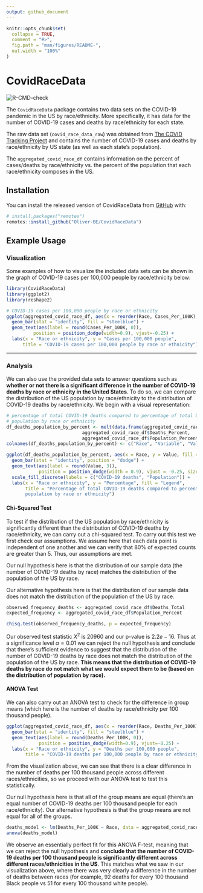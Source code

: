 ```yaml
---
output: github_document
---
```


<!-- README.md is generated from README.Rmd. Please edit that file -->

```r
knitr::opts_chunk$set(
  collapse = TRUE,
  comment = "#>",
  fig.path = "man/figures/README-",
  out.width = "100%"
)
```

# CovidRaceData

<!-- badges: start -->
![R-CMD-check](https://github.com/Oliver-BE/CovidRaceData/workflows/R-CMD-check/badge.svg)
<!-- badges: end -->

The `CovidRaceData` package contains two data sets on the COVID-19 pandemic in the US by race/ethnicity. More specifically, it has data for the number of COVID-19 cases and deaths by race/ethnicity for each state. 

The raw data set (`covid_race_data_raw`) was obtained from [The COVID Tracking Project](https://covidtracking.com/race/about#download-the-data) and contains the number of COVID-19 cases and deaths by race/ethnicity by US state (as well as each state's population).

The `aggregated_covid_race_df` contains information on the percent of cases/deaths by race/ethnicity vs. the percent of the population that each race/ethnicity composes in the US.

## Installation

You can install the released version of CovidRaceData from [GitHub](https://github.com/) with:

``` r
# install.packages("remotes")
remotes::install_github("Oliver-BE/CovidRaceData")
```

## Example Usage

### Visualization

Some examples of how to visualize the included data sets can be shown in the graph of COVID-19 cases per 100,000 people by race/ethnicity below:

```r
library(CovidRaceData)
library(ggplot2)
library(reshape2)
```

```r
# COVID-19 cases per 100,000 people by race or ethnicity
ggplot(aggregated_covid_race_df, aes(x = reorder(Race, Cases_Per_100K), y = Cases_Per_100K)) +
  geom_bar(stat = "identity", fill = "steelblue") +
  geom_text(aes(label = round(Cases_Per_100K, 0)),
          position = position_dodge(width=0.9), vjust=-0.25) +
  labs(x = "Race or ethnicity", y = "Cases per 100,000 people",
      title = "COVID-19 cases per 100,000 people by race or ethnicity")
```

---

### Analysis

We can also use the provided data sets to answer questions such as **whether or not there is a significant difference in the number of COVID-19 deaths by race or ethnicity in the United States**. To do so, we can compare the distribution of the US population by race/ethnicity to the distribution of COVID-19 deaths by race/ethnicity. We begin with a visual representation:

```r
# percentage of total COVID-19 deaths compared to percentage of total US 
# population by race or ethnicity
df_deaths_population_by_percent <- melt(data.frame(aggregated_covid_race_df$Race,
                            aggregated_covid_race_df$Deaths_Percent,
                            aggregated_covid_race_df$Population_Percent)) 
colnames(df_deaths_population_by_percent) <- c("Race", "Variable", "Value")

ggplot(df_deaths_population_by_percent, aes(x = Race, y = Value, fill = Variable)) +
  geom_bar(stat = "identity", position = "dodge") +
  geom_text(aes(label = round(Value, 3)),
            position = position_dodge(width = 0.9), vjust = -0.25, size = 2.85) +
  scale_fill_discrete(labels = c("COVID-19 deaths", "Population")) +
  labs(x = "Race or ethnicity", y = "Percentage", fill = "Legend",
       title = "Percentage of total COVID-19 deaths compared to percentage of total US \n
       population by race or ethnicity")
```

#### Chi-Squared Test

To test if the distribution of the US population by race/ethnicity is significantly different than the distribution of COVID-19 deaths by race/ethnicity, we can carry out a chi-squared test. To carry out this test we first check our assumptions. We assume here that each data point is independent of one another and we can verify that 80% of expected counts are greater than 5. Thus, our assumptions are met.

Our null hypothesis here is that the distribution of our sample data (the number of COVID-19 deaths by race) matches the distribution of the population of the US by race.

Our alternative hypothesis here is that the distribution of our sample data does not match the distribution of the population of the US by race.

```r
observed_frequency_deaths <- aggregated_covid_race_df$Deaths_Total
expected_frequency <- aggregated_covid_race_df$Population_Percent

chisq.test(observed_frequency_deaths, p = expected_frequency) 
```

Our observed test statistic $X^2$ is $20960$ and our p-value is $2.2e-16$. Thus at a significance level $\alpha=0.01$ we can reject the null hypothesis and conclude that there's sufficient evidence to suggest that the distribution of the number of COVID-19 deaths by race does not match the distribution of the population of the US by race. **This means that the distribution of COVID-19 deaths by race do not match what we would expect them to be (based on the distribution of population by race).**

#### ANOVA Test

We can also carry out an ANOVA test to check for the difference in group means (which here is the number of deaths by race/ethnicity per 100 thousand people). 

```r
ggplot(aggregated_covid_race_df, aes(x = reorder(Race, Deaths_Per_100K), y = Deaths_Per_100K)) +
  geom_bar(stat = "identity", fill = "steelblue") +
  geom_text(aes(label = round(Deaths_Per_100K, 0)),
            position = position_dodge(width=0.9), vjust=-0.25) + 
  labs(x = "Race or ethnicity", y = "Deaths per 100,000 people",
       title = "COVID-19 deaths per 100,000 people by race or ethnicity")
```

From the visualization above, we can see that there is a clear difference in the number of deaths per 100 thousand people across different races/ethnicities, so we proceed with our ANOVA test to test this statistically. 

Our null hypothesis here is that all of the group means are equal (there's an equal number of COVID-19 deaths per 100 thousand people for each race/ethnicity). Our alternative hypothesis is that the group means are not equal for all of the groups. 

```r
deaths_model <- lm(Deaths_Per_100K ~ Race, data = aggregated_covid_race_df)
anova(deaths_model)
```

We observe an essentially perfect fit for this ANOVA F-test, meaning that we can reject the null hypothesis and **conclude that the number of COVID-19 deaths per 100 thousand people is significantly different across different races/ethnicities in the US**. This matches what we saw in our visualization above, where there was very clearly a difference in the number of deaths between races (for example, 92 deaths for every 100 thousand Black people vs 51 for every 100 thousand white people).

